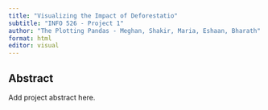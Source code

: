 ```yaml
---
title: "Visualizing the Impact of Deforestatio"
subtitle: "INFO 526 - Project 1"
author: "The Plotting Pandas - Meghan, Shakir, Maria, Eshaan, Bharath"
format: html
editor: visual
---
```


## Abstract

Add project abstract here.
